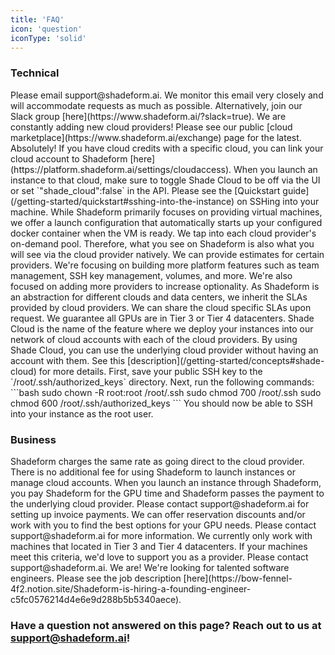 ```yaml
---
title: 'FAQ'
icon: 'question'
iconType: 'solid'
---
```


### Technical
<AccordionGroup>
  <Accordion title="Help! I have an urgent issue! What do I do?">
    Please email support@shadeform.ai. We monitor this email very closely and will accommodate requests as much as possible. Alternatively, join our Slack group [here](https://www.shadeform.ai/?slack=true).
  </Accordion>

  <Accordion title="What cloud providers do you support?">
    We are constantly adding new cloud providers! Please see our public [cloud marketplace](https://www.shadeform.ai/exchange) page for the latest.
  </Accordion>

  <Accordion title="I have existing cloud credits. Can I use my cloud credits through Shadeform?">
    Absolutely! If you have cloud credits with a specific cloud, you can link your cloud account to Shadeform [here](https://platform.shadeform.ai/settings/cloudaccess). When you launch an instance to that cloud, make sure to toggle Shade Cloud to be off via the UI or set `"shade_cloud":false` in the API.
  </Accordion>

  <Accordion title="How do I access my GPU instance?">
    Please see the [Quickstart guide](/getting-started/quickstart#sshing-into-the-instance) on SSHing into your machine.
  </Accordion>

  <Accordion title="What is Shadeform's docker feature?">
    While Shadeform primarily focuses on providing virtual machines, we offer a launch configuration that automatically starts up your configured docker container when the VM is ready.
  </Accordion>

  <Accordion title="How much GPU availability is on the platform?">
    We tap into each cloud provider's on-demand pool. Therefore, what you see on Shadeform is also what you will see via the cloud provider natively. We can provide estimates for certain providers.
  </Accordion>

  <Accordion title="What's next for Shadeform?">
    We're focusing on building more platform features such as team management, SSH key management, volumes, and more. We're also focused on adding more providers to increase optionality.
  </Accordion>

  <Accordion title="What machine SLAs do you have?">
    As Shadeform is an abstraction for different clouds and data centers, we inherit the SLAs provided by cloud providers. We can share the cloud specific SLAs upon request. We guarantee all GPUs are in Tier 3 or Tier 4 datacenters.
  </Accordion>

  <Accordion title="What is Shade Cloud?">
    Shade Cloud is the name of the feature where we deploy your instances into our network of cloud accounts with each of the cloud providers. By using Shade Cloud, you can use the underlying cloud provider without having an account with them. See this [description](/getting-started/concepts#shade-cloud) for more details.
  </Accordion>

  <Accordion title="How do I run as the root user on my instance?">
    First, save your public SSH key to the `/root/.ssh/authorized_keys` directory. Next, run the following commands:
    ```bash
    sudo chown -R root:root /root/.ssh
    sudo chmod 700 /root/.ssh
    sudo chmod 600 /root/.ssh/authorized_keys
    ```
    You should now be able to SSH into your instance as the root user.
  </Accordion>
</AccordionGroup>

### Business
<AccordionGroup>
  <Accordion title="How much does Shadeform cost?">
    Shadeform charges the same rate as going direct to the cloud provider. There is no additional fee for using Shadeform to launch instances or manage cloud accounts.
  </Accordion>

  <Accordion title="How does Shadeform billing work?">
    When you launch an instance through Shadeform, you pay Shadeform for the GPU time and Shadeform passes the payment to the underlying cloud provider.
  </Accordion>

  <Accordion title="Can I do invoice payments instead of pay as you go?">
    Please contact support@shadeform.ai for setting up invoice payments.
  </Accordion>

  <Accordion title="Can I reserve my instances for a longer period of time?">
    We can offer reservation discounts and/or work with you to find the best options for your GPU needs. Please contact support@shadeform.ai for more information.
  </Accordion>

  <Accordion title="I'm a GPU provider and want to offer my machines through Shadeform. What are the next steps?">
    We currently only work with machines that located in Tier 3 and Tier 4 datacenters. If your machines meet this criteria, we'd love to support you as a provider. Please contact support@shadeform.ai.
  </Accordion>

  <Accordion title="Is Shadeform hiring?">
    We are! We're looking for talented software engineers. Please see the job description [here](https://bow-fennel-4f2.notion.site/Shadeform-is-hiring-a-founding-engineer-c5fc0576214d4e6e9d288b5b5340aece).
  </Accordion>
</AccordionGroup>

### Have a question not answered on this page? Reach out to us at support@shadeform.ai!